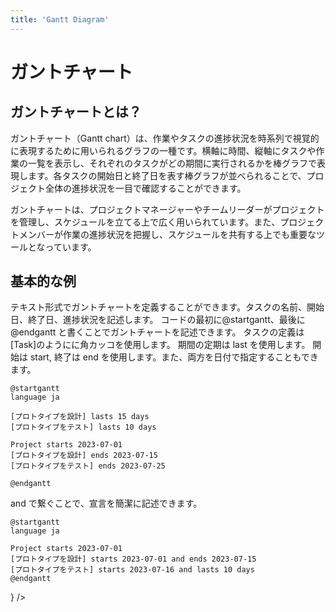```yaml
---
title: 'Gantt Diagram'
---
```


# ガントチャート

## ガントチャートとは？

ガントチャート（Gantt chart）は、作業やタスクの進捗状況を時系列で視覚的に表現するために用いられるグラフの一種です。横軸に時間、縦軸にタスクや作業の一覧を表示し、それぞれのタスクがどの期間に実行されるかを棒グラフで表現します。各タスクの開始日と終了日を表す棒グラフが並べられることで、プロジェクト全体の進捗状況を一目で確認することができます。

ガントチャートは、プロジェクトマネージャーやチームリーダーがプロジェクトを管理し、スケジュールを立てる上で広く用いられています。また、プロジェクトメンバーが作業の進捗状況を把握し、スケジュールを共有する上でも重要なツールとなっています。

## 基本的な例

テキスト形式でガントチャートを定義することができます。タスクの名前、開始日、終了日、進捗状況を記述します。
コードの最初に@startgantt、最後に@endgantt と書くことでガントチャートを記述できます。
タスクの定義は[Task]のようにに角カッコを使用します。
期間の定期は last を使用します。
開始は start, 終了は end を使用します。また、両方を日付で指定することもできます。

```
@startgantt
language ja

[プロトタイプを設計] lasts 15 days
[プロトタイプをテスト] lasts 10 days

Project starts 2023-07-01
[プロトタイプを設計] ends 2023-07-15
[プロトタイプをテスト] ends 2023-07-25

@endgantt
```

and で繋ぐことで、宣言を簡潔に記述できます。

```
@startgantt
language ja

Project starts 2023-07-01
[プロトタイプを設計] starts 2023-07-01 and ends 2023-07-15
[プロトタイプをテスト] starts 2023-07-16 and lasts 10 days
@endgantt

```

<CustomBox position='center' direction='column'>
  <ProblemList />
</CustomBox>

<CustomBox position='flex-start'>
  <IconButton text='Prev State Diagram' link='/learn/state' startIcon={<ArrowBackIosIcon />} />
</CustomBox>
